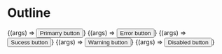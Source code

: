 


<Meta title="Components/Buttons/Outline"/>

# Outline

<Canvas>
  <Story
    name="Outline Primary">
    {(args) =>
    <button  type = "button"  class = "btn outline-button-primary"><a>Primarry button </a></button>}
  </Story>
</Canvas>

<Canvas>
  <Story
    name="Outline Error">
    {(args) =>
    <button  type = "button"  class = "btn outline-button-secondary"><a>Error button</a></button>}
  </Story>
</Canvas>

<Canvas>
  <Story
    name="Outline Sucess">
    {(args) =>
    <button  type = "button"  class = "btn outline-button-sucess"><a>Sucess button</a></button>}
  </Story>
</Canvas>

<Canvas>
  <Story
    name="Outline Warning">
    {(args) =>
    <button  type = "button"  class = "btn outline-button-warning"><a>Warning button</a></button>}
  </Story>
</Canvas>

<Canvas>
  <Story
    name="Outline Disabled">
    {(args) =>
    <button  type = "button"  class = "btn outline-button-disabled"><a>Disabled  button</a></button>}
  </Story>
</Canvas>



